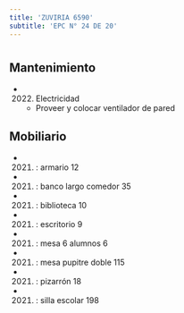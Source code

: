 ```yaml
---
title: 'ZUVIRIA 6590'
subtitle: 'EPC N° 24 DE 20'
---
```


#


## Mantenimiento

*  (2022) Electricidad 
    + Proveer y colocar ventilador de pared


## Mobiliario

*  (2021) : armario 12 

*  (2021) : banco largo comedor 35 

*  (2021) : biblioteca 10 

*  (2021) : escritorio 9 

*  (2021) : mesa 6 alumnos 6 

*  (2021) : mesa pupitre doble 115 

*  (2021) : pizarrón 18 

*  (2021) : silla escolar 198 






